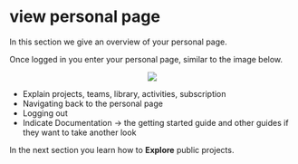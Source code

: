 # view personal page

In this section we give an overview of your personal page.

Once logged in you enter your personal page, similar to the image below.

<center><img src="images/personal_page.png"></center>

- Explain projects, teams, library, activities, subscription
- Navigating back to the personal page
- Logging out
- Indicate Documentation -> the getting started guide and other guides if they want to take another look


In the next section you learn how to __Explore__ public projects.